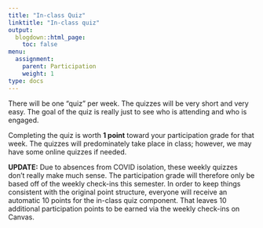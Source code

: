 ```yaml
---
title: "In-class Quiz"
linktitle: "In-class quiz"
output:
  blogdown::html_page:
    toc: false
menu:
  assignment:
    parent: Participation
    weight: 1
type: docs
---
```


There will be one "quiz" per week. The quizzes will be very short and very easy. The goal of the quiz is really just to see who is attending and who is engaged. 

Completing the quiz is worth **1 point** toward your participation grade for that week. The quizzes will predominately take place in class; however, we may have some online quizzes if needed.

**UPDATE:** Due to absences from COVID isolation, these weekly quizzes don't really make much sense. The participation grade will therefore only be based off of the weekly check-ins this semester. In order to keep things consistent with the original point structure, everyone will receive an automatic 10 points for the in-class quiz component. That leaves 10 additional participation points to be earned via the weekly check-ins on Canvas.